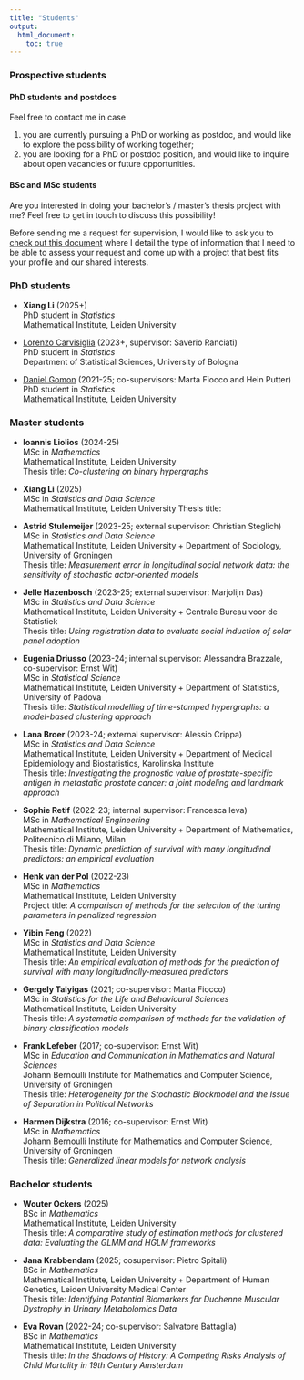 ```yaml
---
title: "Students"
output:
  html_document:
    toc: true
---
```


### Prospective students

#### PhD students and postdocs

Feel free to contact me in case

1. you are currently pursuing a PhD or working as postdoc, and would like to explore the possibility of working together;
2. you are looking for a PhD or postdoc position, and would like to inquire about open vacancies or future opportunities.

#### BSc and MSc students

Are you interested in doing your bachelor's / master's thesis project with me? Feel free to get in touch to discuss this possibility!

Before sending me a request for supervision, I would like to ask you to [check out this document](https://github.com/mirkosignorelli/info4supervisions/blob/main/supervision_request.md) where I detail the type of information that I need to be able to assess your request and come up with a project that best fits your profile and our shared interests.

### PhD students

* **Xiang Li** (2025+)  
PhD student in *Statistics*  
Mathematical Institute, Leiden University  

* [Lorenzo Carvisiglia](https://www.unibo.it/sitoweb/lorenzo.carvisiglia/en) (2023+, supervisor: Saverio Ranciati)  
PhD student in *Statistics*  
Department of Statistical Sciences, University of Bologna  

* [Daniel Gomon](https://github.com/d-gomon) (2021-25; co-supervisors: Marta Fiocco and Hein Putter)  
PhD student in *Statistics*  
Mathematical Institute, Leiden University  

### Master students

* **Ioannis Liolios** (2024-25)  
MSc in *Mathematics*  
Mathematical Institute, Leiden University  
Thesis title: *Co-clustering on binary hypergraphs*

* **Xiang Li** (2025)  
MSc in *Statistics and Data Science*  
Mathematical Institute, Leiden University
Thesis title: 

* **Astrid Stulemeijer** (2023-25; external supervisor: Christian Steglich)  
MSc in *Statistics and Data Science*  
Mathematical Institute, Leiden University + Department of Sociology, University of Groningen  
Thesis title: *Measurement error in longitudinal social network data: the sensitivity of stochastic actor-oriented models*

* **Jelle Hazenbosch** (2023-25; external supervisor: Marjolijn Das)  
MSc in *Statistics and Data Science*  
Mathematical Institute, Leiden University + Centrale Bureau voor de Statistiek  
Thesis title: *Using registration data to evaluate social induction of solar panel adoption*

* **Eugenia Driusso** (2023-24; internal supervisor: Alessandra Brazzale, co-supervisor: Ernst Wit)  
MSc in *Statistical Science*  
Mathematical Institute, Leiden University + Department of Statistics, University of Padova  
Thesis title: *Statistical modelling of time-stamped hypergraphs: a model-based clustering approach*

* **Lana Broer** (2023-24; external supervisor: Alessio Crippa)  
MSc in *Statistics and Data Science*  
Mathematical Institute, Leiden University + Department of Medical Epidemiology and Biostatistics, Karolinska Institute  
Thesis title: *Investigating the prognostic value of prostate-specific antigen in metastatic prostate cancer: a joint modeling and landmark approach*

* **Sophie Retif** (2022-23; internal supervisor: Francesca Ieva)  
MSc in *Mathematical Engineering*  
Mathematical Institute, Leiden University + Department of Mathematics, Politecnico di Milano, Milan   
Thesis title: *Dynamic prediction of survival with many longitudinal predictors: an empirical evaluation*

* **Henk van der Pol** (2022-23)  
MSc in *Mathematics*  
Mathematical Institute, Leiden University  
Project title: *A comparison of methods for the selection of the tuning parameters in penalized regression* 

* **Yibin Feng** (2022)  
MSc in *Statistics and Data Science*  
Mathematical Institute, Leiden University  
Thesis title: *An empirical evaluation of methods for the prediction of survival with many longitudinally-measured predictors*

* **Gergely Talyigas** (2021;  co-supervisor: Marta Fiocco)  
MSc in *Statistics for the Life and Behavioural Sciences*  
Mathematical Institute, Leiden University  
Thesis title: *A systematic comparison of methods for the validation of binary classification models*

* **Frank Lefeber** (2017; co-supervisor: Ernst Wit)    
MSc in *Education and Communication in Mathematics and Natural Sciences*  
Johann Bernoulli Institute for Mathematics and Computer Science, University of Groningen  
Thesis title: *Heterogeneity for the Stochastic Blockmodel and the Issue of Separation in Political Networks*

* **Harmen Dijkstra** (2016; co-supervisor: Ernst Wit)  
MSc in *Mathematics*  
Johann Bernoulli Institute for Mathematics and Computer Science, University of Groningen  
Thesis title: *Generalized linear models for network analysis*  

### Bachelor students

* **Wouter Ockers** (2025)  
BSc in *Mathematics*  
Mathematical Institute, Leiden University  
Thesis title: *A comparative study of estimation methods for clustered data: Evaluating the GLMM and HGLM frameworks*

* **Jana Krabbendam** (2025; cosupervisor: Pietro Spitali)  
BSc in *Mathematics*  
Mathematical Institute, Leiden University + Department of Human Genetics, Leiden University Medical Center  
Thesis title: *Identifying Potential Biomarkers for Duchenne Muscular Dystrophy in Urinary Metabolomics Data*  

* **Eva Rovan** (2022-24; co-supervisor: Salvatore Battaglia)  
BSc in *Mathematics*  
Mathematical Institute, Leiden University  
Thesis title: *In the Shadows of History: A Competing Risks Analysis of Child Mortality in 19th Century Amsterdam*

<!-- the part below is a fix to the menu not displaying properly
on the mobile version -->
<script src="https://code.jquery.com/jquery-3.3.1.slim.min.js" integrity="sha384-q8i/X+965DzO0rT7abK41JStQIAqVgRVzpbzo5smXKp4YfRvH+8abtTE1Pi6jizo" crossorigin="anonymous"></script>
<script src="https://cdn.jsdelivr.net/npm/popper.js@1.14.7/dist/umd/popper.min.js" integrity="sha384-UO2eT0CpHqdSJQ6hJty5KVphtPhzWj9WO1clHTMGa3JDZwrnQq4sF86dIHNDz0W1" crossorigin="anonymous"></script>
<script src="https://cdn.jsdelivr.net/npm/bootstrap@4.3.1/dist/js/bootstrap.min.js" integrity="sha384-JjSmVgyd0p3pXB1rRibZUAYoIIy6OrQ6VrjIEaFf/nJGzIxFDsf4x0xIM+B07jRM" crossorigin="anonymous"></script>